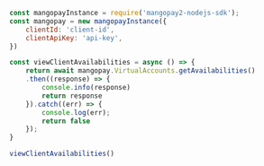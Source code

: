```javascript NodeJS
const mangopayInstance = require('mangopay2-nodejs-sdk');
const mangopay = new mangopayInstance({
    clientId: 'client-id',
    clientApiKey: 'api-key',
})

const viewClientAvailabilities = async () => {
    return await mangopay.VirtualAccounts.getAvailabilities()
    .then((response) => {
        console.info(response)
        return response
    }).catch((err) => {
        console.log(err);
        return false
    }); 
}

viewClientAvailabilities()
```